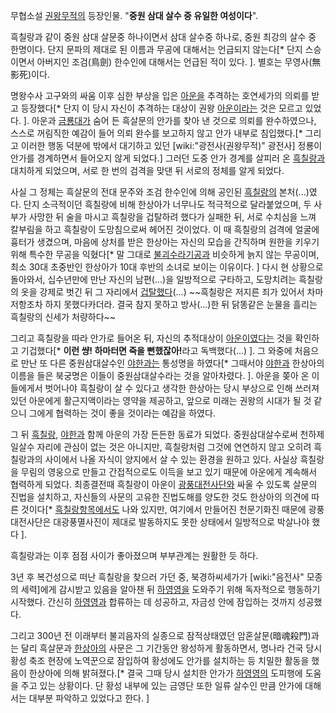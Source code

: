 무협소설 [[권왕무적]]의 등장인물. "'''중원 삼대 살수 중 유일한 여성이다'''".

흑칠랑과 같이 중원 삼대 살문중 하나이면서 삼대 살수중 하나로, 중원 최강의 살수 중 한명이다. 단지 문파의 제대로 된 이름과 무공에 대해서는 언급되지 않는다[* 단지 스승이면서 아버지인 조검(鳥劍) 한수인에 대해서는 언급된 적이 있다. ]. 별호는 무영사(無影死)이다.

명왕수사 고구와의 싸움 이후 심한 부상을 입은 [[아운]]을 추격하는 호연세가의 의뢰를 받고 등장했다[* 단지 이 당시 자신이 추격하는 대상이 권왕 [[아운]]이라는 것은 모르고 있었다. ]. 아운과 [[금룡대]]가 숨어 든 흑살문의 안가를 찾아 낸 것으로 의뢰를 완수하였으나, 스스로 꺼림직한 예감이 들어 의뢰 완수를 보고하지 않고 안가 내부로 침입했다.[* 그리고 이러한 행동 덕분에 밖에서 대기하고 있던 [wiki:"광전사(권왕무적)" 광전사] 정룡이 안가를 경계하면서 들어오지 않게 되었다.] 그러던 도중 안가 경계를 살피러 온 [[흑칠랑]]과 대치하게 되었으며, 서로 한 번의 검격을 맞댄 뒤 서로의 정체를 알게 되었다.

사실 그 정체는 흑살문의 전대 문주와 조검 한수인에 의해 공인된 [[흑칠랑]]의 본처(...)였다. 단지 소극적이던 흑칠랑에 비해 한상아가 너무나도 적극적으로 달라붙었으며, 두 사부가 사망한 뒤 술을 마시고 흑칠랑을 겁탈하려 했다가 실패한 뒤, 서로 수치심을 느껴 칼부림을 하고 흑칠랑이 도망침으로써 헤어진 것이었다. 이 때 흑칠랑의 검격에 얼굴에 흉터가 생겼으며, 마음에 상처를 받은 한상아는 자신의 모습을 간직하며 원한을 키우기 위해 특수한 무공을 익혔다[* 말 그대로 [[불괴수라기공]]과 비슷하게 늙지 않는 무공이며, 최소 30대 초중반인 한상아가 10대 후반의 소녀로 보이는 이유이다. ] 
다시 현 상황으로 돌아와서, 십수년만에 만난 자신의 남편(...)을 일방적으로 구타하고, 도망치려는 흑칠랑의 옷을 강제로 벗긴 뒤 그 자리에서 [[겁탈]]했다(...) ~~흑칠랑은 저지른 죄가 있어서 차마 저항조차 하지 못했다카더라. 결국 참지 못하고 방사(...)한 뒤 닭똥같은 눈물을 흘리는 흑칠랑의 신세가 처량하다~~

그리고 흑칠랑을 따라 안가로 들어온 뒤, 자신의 추적대상이 [[아운]]이였다는 것을 확인하고 기겁했다[* '''이런 썅! 하마터면 죽을 뻔했잖아! '''라고 독백했다(...) ]. 그 와중에 처음으로 만난 또 다른 중원삼대살수인 [[야한]]과는 통성명을 하였다[* 그때서야 [[야한]]과 한상아의 이름을 들은 북궁명은 이들이 중원삼대살수라는 것을 알아차렸다. ]. 아운을 쫒아 온 이들에게서 벗어나야 흑칠랑이 살 수 있다고 생각한 한상아는 당시 부상으로 인해 쓰러져 있던 아운에게 활근지액이라는 영약을 제공하고, 앞으로 미래는 권왕의 시대가 될 것 같으니 그에게 협력하는 것이 좋을 것이라는 예감을 하였다.
 
그 뒤 [[흑칠랑]], [[야한]]과 함께 아운의 가장 든든한 동료가 되었다. 중원삼대살수로써 천하제일살수 자리에 관심이 없는 것은 아니지만, 흑칠랑처럼 그것에 연연하지 않고 오히려 흑칠랑과의 사이에서 나올 자식이 양지에서 살 수 있는 환경을 원하고 있다. 사실상 흑칠랑을 무림의 영웅으로 만들고 간접적으로도 이득을 보고 있기 때문에 아운에게 계속해서 협력하게 되었다. 최종결전때 흑칠랑이 아운이 [[광풍대전사단]]와 싸울 수 있도록 살문의 진법을 설치하고, 자신들의 사문의 고유한 진법도해를 양도한 것도 한상아의 의견에 따른 것이다[* [[흑칠랑]]항목에서도 나와 있지만, 여기에서 만들어진 천문기화진 때문에 광풍대전사단은 대광풍멸사진이 제대로 발동하지도 못한 상태에서 일방적으로 박살나야 했다 ]. 

흑칠랑과는 이후 점점 사이가 좋아졌으며 부부관계는 원활한 듯 하다.

3년 후 복건성으로 떠난 흑칠랑을 찾으러 가던 중, 북경하씨세가가 [wiki:"음전사" 모종의 세력]에게 감시받고 있음을 알아챈 뒤 [[하영영]]을 도와주기 위해 독자적으로 행동하기 시작했다. 간신히 [[하영영]]과 합류하는 데 성공하고, 자금성 안에 잠입하는 것까지 성공했다.

그리고 300년 전 이래부터 불괴음자의 실종으로 잠적상태였던 암혼살문(暗魂殺門)과는 달리 흑살문과 [[한상아]]의 사문은 그 기간동안 왕성하게 활동하면서, 명나라 건국 당시 황성 축조 현장에 노역꾼으로 잠입하여 황성에도 안가를 설치하는 등 치밀한 활동을 했음이 한상아에 의해 밝혀졌다.[* 결국 그때 당시 설치한 안가가 [[하영영]]의 도피행에 도움을 주고 있는 상황이다. 단 황성 내부에 있는 금영단 또한 일류 살수인 만큼 안가에 대해서는 대부분 파악하고 있었다고 한다. ]
